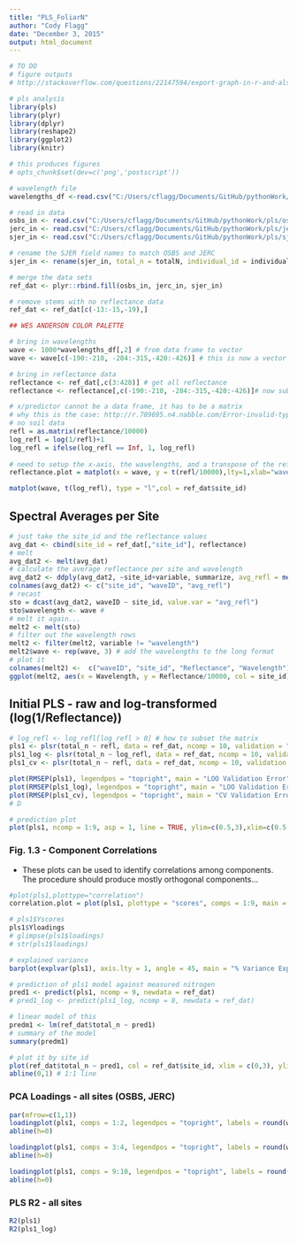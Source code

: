 ```yaml
---
title: "PLS_FoliarN"
author: "Cody Flagg"
date: "December 3, 2015"
output: html_document
---
```


```r
# TO DO
# figure outputs
# http://stackoverflow.com/questions/22147594/export-graph-in-r-and-also-display-it-in-knitr

```

```r
# pls analysis
library(pls)
library(plyr)
library(dplyr)
library(reshape2)
library(ggplot2)
library(knitr)

# this produces figures
# opts_chunk$set(dev=c('png','postscript'))

# wavelength file
wavelengths_df <-read.csv("C:/Users/cflagg/Documents/GitHub/pythonWork/pls/wavelengths_um.csv")

# read in data
osbs_in <- read.csv("C:/Users/cflagg/Documents/GitHub/pythonWork/pls/osbs_n_ref.csv")
jerc_in <- read.csv("C:/Users/cflagg/Documents/GitHub/pythonWork/pls/jerc_n_ref.csv")
sjer_in <- read.csv("C:/Users/cflagg/Documents/GitHub/pythonWork/pls/sjer_n_ref.csv")

# rename the SJER field names to match OSBS and JERC
sjer_in <- rename(sjer_in, total_n = totalN, individual_id = individualID, total_c = totalC, pointID = Point, fifteen_n = fifteenN, thirteen_c = thirteenC)

# merge the data sets
ref_dat <- plyr::rbind.fill(osbs_in, jerc_in, sjer_in)

# remove stems with no reflectance data
ref_dat <- ref_dat[c(-13:-15,-19),]

## WES ANDERSON COLOR PALETTE
```

```r
# bring in wavelengths
wave <- 1000*wavelengths_df[,2] # from data frame to vector
wave <- wave[c(-190:-210, -284:-315,-420:-426)] # this is now a vector

# bring in reflectance data
reflectance <- ref_dat[,c(3:428)] # get all reflectance
reflectance <- reflectance[,c(-190:-210, -284:-315,-420:-426)]# now subset out water absorption bands

# x/predictor cannot be a data frame, it has to be a matrix 
# why this is the case: http://r.789695.n4.nabble.com/Error-invalid-type-list-for-variable-when-using-lm-td3045462.html
# no soil data
refl = as.matrix(reflectance/10000)
log_refl = log(1/refl)+1
log_refl = ifelse(log_refl == Inf, 1, log_refl)
 
# need to setup the x-axis, the wavelengths, and a transpose of the reflectance matrix with t()
reflectance.plot = matplot(x = wave, y = t(refl/10000),lty=1,xlab="wavelengths(nm)",ylab="Reflectance",type="l", main = "Reflectance by Stem | Site (water absorption removed)", col = ref_dat$site_id)
```

```r
matplot(wave, t(log_refl), type = "l",col = ref_dat$site_id)
```
## Spectral Averages per Site

```r
# just take the site_id and the reflectance values
avg_dat <- cbind(site_id = ref_dat[,"site_id"], reflectance)
# melt
avg_dat2 <- melt(avg_dat)
# calculate the average reflectance per site and wavelength
avg_dat2 <- ddply(avg_dat2, ~site_id+variable, summarize, avg_refl = mean(value))
colnames(avg_dat2) <- c("site_id", "waveID", "avg_refl")
# recast
sto = dcast(avg_dat2, waveID ~ site_id, value.var = "avg_refl")
sto$wavelength <- wave # 
# melt it again...
melt2 <- melt(sto)
# filter out the wavelength rows
melt2 <- filter(melt2, variable != "wavelength")
melt2$wave <- rep(wave, 3) # add the wavelengths to the long format
# plot it
colnames(melt2) <-  c("waveID", "site_id", "Reflectance", "Wavelength")
ggplot(melt2, aes(x = Wavelength, y = Reflectance/10000, col = site_id)) + geom_line(size=1.6) +theme_bw() +xlab("Wavelength (nm)")+ylab("Reflectance")
```


## Initial PLS - raw and log-transformed (log(1/Reflectance))
```r
# log_refl <- log_refl[log_refl > 0] # how to subset the matrix 
pls1 <- plsr(total_n ~ refl, data = ref_dat, ncomp = 10, validation = "LOO")
pls1_log <- plsr(total_n ~ log_refl, data = ref_dat, ncomp = 10, validation = "LOO")
pls1_cv <- plsr(total_n ~ refl, data = ref_dat, ncomp = 10, validation = "CV")

plot(RMSEP(pls1), legendpos = "topright", main = "LOO Validation Error")
plot(RMSEP(pls1_log), legendpos = "topright", main = "LOO Validation Error [log(1/R)]")
plot(RMSEP(pls1_cv), legendpos = "topright", main = "CV Validation Error")
# D
```

```r
# prediction plot
plot(pls1, ncomp = 1:9, asp = 1, line = TRUE, ylim=c(0.5,3),xlim=c(0.5,3), main = "Obs. vs. Pred. - Nitrogen - 10 Components", ylab = "Predicted N", xlab = "Measured N")
```

\pagebreak

### Fig. 1.3 - Component Correlations

* These plots can be used to identify correlations among components. The procedure should produce mostly orthogonal components...

```r
#plot(pls1,plottype="correlation")
correlation.plot = plot(pls1, plottype = "scores", comps = 1:9, main = "Component Correlation Plot")

# pls1$Yscores
pls1$Yloadings
# glimpse(pls1$loadings)
# str(pls1$loadings)
```

```r
# explained variance
barplot(explvar(pls1), axis.lty = 1, angle = 45, main = "% Variance Explained by Component", las = 2)

# prediction of pls1 model against measured nitrogen
pred1 <- predict(pls1, ncomp = 9, newdata = ref_dat)
# pred1_log <- predict(pls1_log, ncomp = 8, newdata = ref_dat)

# linear model of this
predm1 <- lm(ref_dat$total_n ~ pred1)
# summary of the model
summary(predm1)
```

```r
# plot it by site_id
plot(ref_dat$total_n ~ pred1, col = ref_dat$site_id, xlim = c(0,3), ylim = c(0, 3))
abline(0,1) # 1:1 line
```

### PCA Loadings - all sites (OSBS, JERC)

```r
par(mfrow=c(1,1))
loadingplot(pls1, comps = 1:2, legendpos = "topright", labels = round(wave), xlab = "Wavelength (nm)")
abline(h=0)
```

```r
loadingplot(pls1, comps = 3:4, legendpos = "topright", labels = round(wave), xlab = "Wavelength (nm)")
abline(h=0)
```

```r
loadingplot(pls1, comps = 9:10, legendpos = "topright", labels = round(wave), xlab = "Wavelength (nm)")
abline(h=0)
```

### PLS R2 - all sites

```r
R2(pls1)
R2(pls1_log)
```

